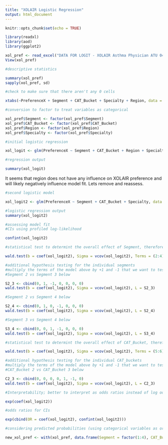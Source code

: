 ```yaml
---
title: "XOLAIR Logistic Regression"
output: html_document
---
```


```r
knitr::opts_chunk$set(echo = TRUE)
```

```r
library(readxl)
library(aod)
library(ggplot2)
```

```r
xol_pref <- read_excel("DATA FOR LOGIT - XOLAIR Asthma Physician ATU 04132020 CS.xlsx")
View(xol_pref)
```

```r
#descriptive statistics

summary(xol_pref)
sapply(xol_pref, sd)

#check to make sure that there aren't any 0 cells

xtabs(~PreferenceX + Segment + CAT_Bucket + Specialty + Region, data = xol_pref)
```

```r
#conversion to factor to treat variables as categorical

xol_pref$Segment <- factor(xol_pref$Segment)
xol_pref$CAT_Bucket <- factor(xol_pref$CAT_Bucket)
xol_pref$Region <- factor(xol_pref$Region)
xol_pref$Specialty <- factor(xol_pref$Specialty)

#initial logistic regression

xol_logit <- glm(PreferenceX ~ Segment + CAT_Bucket + Region + Specialty, data = xol_pref, family = "binomial")
```

```r
#regression output

summary(xol_logit)
```

It seems that region does not have any influence on XOLAIR preference and will likely negatively influence model fit. Lets remove and reassess.

```r
#second logistic model

xol_logit2 <- glm(PreferenceX ~ Segment + CAT_Bucket + Specialty, data = xol_pref, family = "binomial")

#logistic regression output
summary(xol_logit2)
```

```r
#assessing model fit
#CIs using profiled log-likelihood

confint(xol_logit2)
```

```r
#statistical test to determint the overall effect of Segment, therefore, used "Terms = (2:4)" from the list of beta values in the model above

wald.test(b = coef(xol_logit2), Sigma = vcov(xol_logit2), Terms = (2:4))
```

```r
#additional hypothesis testing for the individual segments
#multiply the terms of the model above by +1 and -1 that we want to test; multiple all other coefficients by 0
#Segment 2 vs Segment 3 below

S2_3 <- cbind(0, 1, -1, 0, 0, 0, 0)
wald.test(b = coef(xol_logit2), Sigma = vcov(xol_logit2), L = S2_3)

#Segment 2 vs Segment 4 below

S2_4 <- cbind(0, 1, 0, -1, 0, 0, 0)
wald.test(b = coef(xol_logit2), Sigma = vcov(xol_logit2), L = S2_4)

#Segment 3 vs Segment 4 below

S3_4 <- cbind(0, 0, 1, -1, 0, 0, 0)
wald.test(b = coef(xol_logit2), Sigma = vcov(xol_logit2), L = S3_4)
```

```r
#statistical test to determint the overall effect of CAT_Bucket, therefore, used "Terms = (5:6)" from the list of beta values in the model above

wald.test(b = coef(xol_logit2), Sigma = vcov(xol_logit2), Terms = (5:6))
```

```r
#additional hypothesis testing for the individual CAT_buckets
#multiply the terms of the model above by +1 and -1 that we want to test; multiple all other coefficients by 0
#CAT_Bucket 2 vs CAT_Bucket 3 below

C2_3 <- cbind(0, 0, 0, 0, 1, -1, 0)
wald.test(b = coef(xol_logit2), Sigma = vcov(xol_logit2), L = C2_3)
```

```r
#Interpretability; better to interpret as odds ratios instead of log odds

exp(coef(xol_logit2))

#odds ratios for CIs

exp(cbind(OR = coef(xol_logit2), confint(xol_logit2)))
```

```r
#considering predicted probabilities (using categorical variables as ordinal)

new_xol_pref <- with(xol_pref, data.frame(Segment = factor(1:4), CAT_Bucket = factor(1:3), Specialty = mean(Specialty)))
```